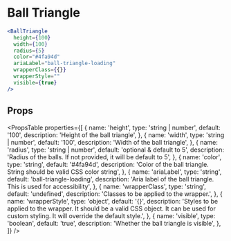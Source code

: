 ---
---


# Ball Triangle

```jsx live
<BallTriangle
  height={100}
  width={100}
  radius={5}
  color="#4fa94d"
  ariaLabel="ball-triangle-loading"
  wrapperClass={{}}
  wrapperStyle=""
  visible={true}
/>
```
## Props
<PropsTable
  properties={[
    {
      name: 'height',
      type: 'string | number',
      default: '100',
      description: 'Height of the ball triangle',
    },
    {
      name: 'width',
      type: 'string | number',
      default: '100',
      description: 'Width of the ball triangle',
    },
    {
      name: 'radius',
      type: 'string | number',
      default: 'optional & default to 5',
      description: 'Radius of the balls. If not provided, it will be default to 5',
    },
    {
      name: 'color',
      type: 'string',
      default: '#4fa94d',
      description: 'Color of the ball triangle. String should be valid CSS color string',
    },
    {
      name: 'ariaLabel',
      type: 'string',
      default: 'ball-triangle-loading',
      description: 'Aria label of the ball triangle. This is used for accessibility',
    },
    {
      name: 'wrapperClass',
      type: 'string',
      default: 'undefined',
      description: 'Classes to be applied to the wrapper.',
    },
    {
      name: 'wrapperStyle',
      type: 'object',
      default: '{}',
      description: 'Styles to be applied to the wrapper. It should be a valid CSS object. It can be used for custom styling. It will override the default style.',
    },
    {
      name: 'visible',
      type: 'boolean',
      default: 'true',
      description: 'Whether the ball triangle is visible',
    },
    ]}
  />
